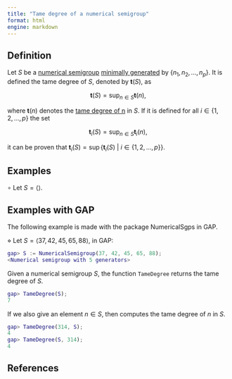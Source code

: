 ```yaml
---
title: "Tame degree of a numerical semigroup"
format: html
engine: markdown
---
```


## Definition

Let $S$ be a [numerical semigroup](../Basic-concepts/Numerical-semigroup.qmd) [minimally generated](../Basic-concepts/Minimal-set-of-generators.qmd) by $\{n_1, n_2, \ldots, n_p\}$. It is defined the tame degree of $S$, denoted by $\mathbf{t}(S)$, as

$$
\mathbf{t}(S) = \sup_{n \in S} \mathbf{t}(n),
$$

where $\mathbf{t}(n)$ denotes the [tame degree of n](Tame-degree-of-an-element.qmd) in $S$. If it is defined for all $i \in \{1, 2, \ldots, p\}$ the set

$$
\mathbf{t}_i(S) = \sup_{n \in S} \mathbf{t}_i(n),
$$

it can be proven that $\mathbf{t}_i(S) = \sup \{\mathbf{t}_i(S) ~ | ~ i \in \{1, 2, \ldots, p\}\}$.

## Examples

$\circ$ Let $S = \langle \rangle$.

## Examples with GAP

The following example is made with the package NumericalSgps in GAP.

$\diamond$ Let $S = \langle 37, 42, 45, 65, 88 \rangle$, in GAP:

``` gap
gap> S := NumericalSemigroup(37, 42, 45, 65, 88);
<Numerical semigroup with 5 generators>
```

Given a numerical semigroup $S$, the function `TameDegree` returns the tame degree of $S$.

``` gap
gap> TameDegree(S);
7
```

If we also give an element $n \in S$, then computes the tame degree of $n$ in $S$.

``` gap
gap> TameDegree(314, S);
4
gap> TameDegree(S, 314);
4
```

## References
